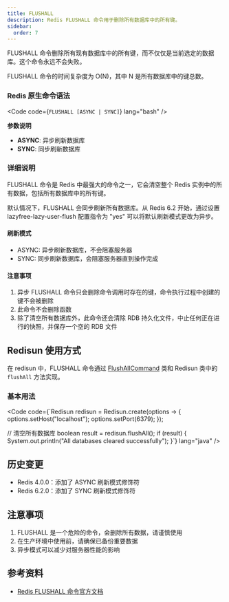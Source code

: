 ```yaml
---
title: FLUSHALL
description: Redis FLUSHALL 命令用于删除所有数据库中的所有键。
sidebar:
  order: 7
---
```



FLUSHALL 命令删除所有现有数据库中的所有键，而不仅仅是当前选定的数据库。这个命令永远不会失败。

FLUSHALL 命令的时间复杂度为 O(N)，其中 N 是所有数据库中的键总数。

### Redis 原生命令语法

<Code code={`FLUSHALL [ASYNC | SYNC]`} lang="bash" />

**参数说明**

- **ASYNC**: 异步刷新数据库
- **SYNC**: 同步刷新数据库

### 详细说明

FLUSHALL 命令是 Redis 中最强大的命令之一，它会清空整个 Redis 实例中的所有数据，包括所有数据库中的所有键。

默认情况下，FLUSHALL 会同步刷新所有数据库。从 Redis 6.2 开始，通过设置 lazyfree-lazy-user-flush 配置指令为 "yes" 可以将默认刷新模式更改为异步。

#### 刷新模式

- ASYNC: 异步刷新数据库，不会阻塞服务器
- SYNC: 同步刷新数据库，会阻塞服务器直到操作完成

#### 注意事项

1. 异步 FLUSHALL 命令只会删除命令调用时存在的键，命令执行过程中创建的键不会被删除
2. 此命令不会删除函数
3. 除了清空所有数据库外，此命令还会清除 RDB 持久化文件，中止任何正在进行的快照，并保存一个空的 RDB 文件

## Redisun 使用方式

在 redisun 中，FLUSHALL 命令通过 [FlushAllCommand](https://gitee.com/smartboot/redisun/blob/master/src/main/java/tech/smartboot/redisun/cmd/FlushAllCommand.java) 类和 Redisun 类中的 `flushAll` 方法实现。

### 基本用法

<Code code={`Redisun redisun = Redisun.create(options -> {
    options.setHost("localhost");
    options.setPort(6379);
});

// 清空所有数据库
boolean result = redisun.flushAll();
if (result) {
    System.out.println("All databases cleared successfully");
}`} lang="java" />

## 历史变更

- Redis 4.0.0：添加了 ASYNC 刷新模式修饰符
- Redis 6.2.0：添加了 SYNC 刷新模式修饰符

## 注意事项

1. FLUSHALL 是一个危险的命令，会删除所有数据，请谨慎使用
2. 在生产环境中使用前，请确保已备份重要数据
3. 异步模式可以减少对服务器性能的影响

## 参考资料

- [Redis FLUSHALL 命令官方文档](https://redis.io/commands/flushall/)